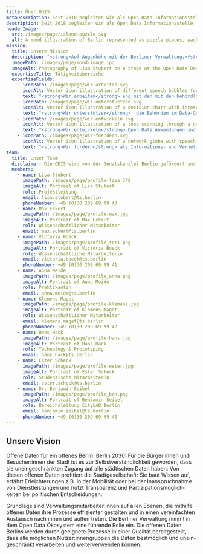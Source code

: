 ```yaml
---
title: Über ODIS
metaDescription: Seit 2018 begleiten wir als Open Data Informationsstelle (ODIS) die Stadt auf dem Weg zu einer partizipativen, nachhaltigen und datengetriebenen Gesellschaft mit dem Schwerpunkt auf die Bereitstellung und Nutzung offener Daten.
description: Seit 2018 begleiten wir als Open Data Informationsstelle (ODIS) die Stadt auf dem Weg zu einer partizipativen, nachhaltigen und datengetriebenen Gesellschaft mit dem Schwerpunkt auf die Bereitstellung und Nutzung offener Daten.
headerImage:
  src: /images/page/island-puzzle.svg
  alt: A mood illustration of Berlin represented as puzzle pieces, each representing a field of activity of ODIS as well as different neighbourhoods of Berlin.
mission:
  title: Unsere Mission
  description: "<strong>Auf Augenhöhe mit der Berliner Verwaltung.</strong> Als Open Data Informationsstelle liegt unserer primärer Auftrag darin, für die Berliner Verwaltung Ansprechpartnerin rund um alle Fragen zum Thema Open Data zu sein. Wir sehen uns dabei als Begleiterin und Unterstützerin auf Augenhöhe mit der Berliner Verwaltung."
  imagePath: /images/page/mood-image.jpg
  imageAlt: Photography of Lisa Stubert on a Stage at the Open Data Day 2020 holding a microphoneNumber as she gives a talk
  expertiseTitle: Tätigkeitsbereiche
  expertiseFields:
    - iconPath: /images/page/wir-arbeiten.svg
      iconAlt: Vector icon illustration of different speech bubbles forming a conversation
      text: "<strong>Wir arbeiten</strong> eng mit den mit den behördlichen Open Data Beauftragten zusammen, vernetzen die zuständigen Ansprechpersonen zu Open Data und stellen Ressourcen zum Kompetenzaufbau und Wissenstransfer bereit."
    - iconPath: /images/page/wir-unterstuetzen.svg
      iconAlt: Vector icon illustration of a decision chart with interconnected dots and arrows
      text: "<strong>Wir unterstützen</strong>  die Behörden im Data-Governance mit dem Fokus auf Open Data mithilfe geeig­neter Methoden."
    - iconPath: /images/page/wir-entwickeln.svg
      iconAlt: Vector icon illustration of a loop scanning through a dataset
      text: "<strong>Wir entwickeln</strong> Open Data Anwendungen und Prototypen gemeinsam mit der Berliner Verwaltung um Informationen greifbar zu machen und mit Daten Neues zu schaffen."
    - iconPath: /images/page/wir-foerdern.svg
      iconAlt: Vector icon illustration of a network globe with speech bubbles
      text: "<strong>Wir fördern</strong> als Informations- und Vernetzungsstelle den Austausch mit und zwischen dem Open Data Ökosystem aus Wirtschaft, Zivilgesellschaft, Verwaltung und Wissenschaft."
team:
  title: Unser Team
  disclaimer: Die ODIS wird von der Senatskanzlei Berlin gefördert und von der Technologiestiftung Berlin betrieben.
  members:
    - name: Lisa Stubert
      imagePath: /images/page/profile-lisa.JPG
      imageAlt: Portrait of Lisa Stubert
      role: Projektleitung
      email: lisa.stubert@ts.berlin
      phoneNumber: +49 (0)30 209 69 99 43
    - name: Max Eckert
      imagePath: /images/page/profile-max.jpg
      imageAlt: Portrait of Max Eckert
      role: Wissenschaftlicher Mitarbeiter
      email: max.eckert@ts.berlin
    - name: Victoria Boeck
      imagePath: /images/page/profile_tori.png
      imageAlt: Portrait of Victoria Boeck
      role: Wissenschaftliche Mitarbeiterin
      email: victoria.boeck@ts.berlin
      phoneNumber: +49 (0)30 209 69 99 41
    - name: Anna Meide
      imagePath: /images/page/profile_anna.png
      imageAlt: Portrait of Anna Meide
      role: Praktikantin
      email: anna.meide@ts.berlin
    - name: Klemens Maget
      imagePath: /images/page/profile-klemens.jpg
      imageAlt: Portrait of Klemens Maget
      role: Wissenschaftlicher Mitarbeiter
      email: klemens.maget@ts.berlin
      phoneNumber: +49 (0)30 209 69 99 42
    - name: Hans Hack
      imagePath: /images/page/profile-hans.jpg
      imageAlt: Portrait of Hans Hack
      role: Technology & Prototyping
      email: hans.hack@ts.berlin
    - name: Ester Scheck
      imagePath: /images/page/profile-ester.jpg
      imageAlt: Portrait of Ester Scheck
      role: Studentische Mitarbeiterin
      email: ester.scheck@ts.berlin
    - name: Dr. Benjamin Seibel
      imagePath: /images/page/profile_ben.png
      imageAlt: Portrait of Benjamin Seibel
      role: Bereichsleitung CityLAB Berlin
      email: benjamin.seibel@ts.berlin
      phoneNumber: +49 (0)30 209 69 99 40
---
```


## Unsere Vision

Offene Daten für ein offenes Berlin. Berlin 2030: Für die Bürger:innen und Besucher:innen der Stadt ist es zur Selbstver­ständ­lich­keit geworden, dass sie unein­ge­schränk­ten Zugang auf alle städtischen Daten haben. Von diesen offenen Daten profitiert die Stadt­ge­sell­schaft: Sie baut Wissen auf, erfährt Erleich­terungen z.B. in der Mobilität oder bei der Inan­spruch­nahme von Dienst­leistungen und nutzt Trans­parenz und Parti­zipa­tions­möglich­keiten bei politischen Entscheidungen.

Grund­lage sind Verwaltungs­mitarbeiter:innen auf allen Ebenen, die mithilfe offener Daten ihre Prozesse effizienter gestalten und in einen verein­fachten Austausch nach innen und außen treten. Die Berliner Verwaltung nimmt in dem Open Data Öko­system eine führende Rolle ein. Die offenen Daten Berlins werden durch geeig­nete Prozesse in einer Qualität bereit­gestellt, dass alle möglichen Nutzer:innen­gruppen die Daten best­möglich und unein­ge­schränkt verarbeiten und weiter­verwenden können.
